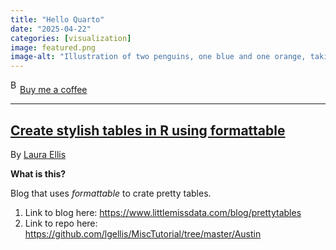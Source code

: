 ```yaml
---
title: "Hello Quarto"
date: "2025-04-22"
categories: [visualization]
image: featured.png
image-alt: "Illustration of two penguins, one blue and one orange, taking a selfie with a selfie stick. The moon in the background looks like the Quarto logo."
---
```



<link href="https://fonts.googleapis.com/css?family=Cookie" rel="stylesheet"><a class="bmc-button" target="_blank" href="https://www.buymeacoffee.com/JoscelinRocha">![Buy me a coffee](https://cdn.buymeacoffee.com/buttons/bmc-new-btn-logo.svg){alt="Buy me a coffee" width="15" height="21"}Buy me a coffee</a>

------------------------------------------------------------------------


## [Create stylish tables in R using formattable](https://www.littlemissdata.com/blog/prettytables)

By [Laura Ellis](https://www.littlemissdata.com/blog/prettytables)

**What is this?**

Blog that uses *formattable* to crate pretty tables.

1.  Link to blog here: <https://www.littlemissdata.com/blog/prettytables>
2.  Link to repo here: <https://github.com/lgellis/MiscTutorial/tree/master/Austin>